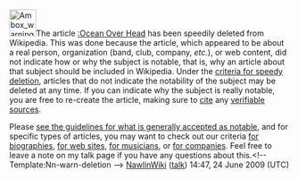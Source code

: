 <article id="23370137" title=User talk:Warreniraq>
	<talkpage id="23370137" title="User talk:Warreniraq">

[[Image:Ambox warning pn.svg|48px|left]]The article [[:Ocean Over Head]] has been speedily deleted from Wikipedia. This was done because the article, which appeared to be about a real person, organization (band, club, company, ''etc.''), or web content, did not indicate how or why the subject is notable, that is, why an article about that subject should be included in Wikipedia. Under the [[WP:CSD#Articles|criteria for speedy deletion]], articles that do not indicate the notability of the subject may be deleted at any time. If you can indicate why the subject is really notable, you are free to re-create the article, making sure to [[Wikipedia:Citing sources|cite]] any [[Wikipedia:Verifiability|verifiable sources]].

Please [[Wikipedia:Notability|see the guidelines for what is generally accepted as notable]], and for specific types of articles, you may want to check out our criteria [[Wikipedia:Notability (people)|for biographies]], [[WP:WEB|for web sites]], [[WP:MUSIC|for musicians]], or [[WP:CORP|for companies]]. Feel free to leave a note on my talk page if you have any questions about this.&lt;!-- Template:Nn-warn-deletion --&gt;  [[User:NawlinWiki|NawlinWiki]] ([[User talk:NawlinWiki|talk]]) 14:47, 24 June 2009 (UTC)
	</talkpage>
</article>